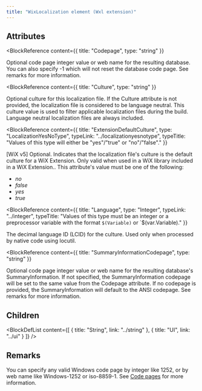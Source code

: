 ```yaml
---
title: "WixLocalization element (Wxl extension)"
---
```






## Attributes

<BlockWrapper>

  <BlockReference
    content={{
      title: "Codepage",
      type: "string"
    }}
  >
  Optional code page integer value or web name for the resulting database. You can also specify -1 which will not reset the database code page. See remarks for more information.
  </BlockReference>

  <BlockReference
    content={{
      title: "Culture",
      type: "string"
    }}
  >
  Optional culture for this localization file. If the Culture attribute is not provided, the localization file is considered to be language neutral. This culture value is used to filter applicable localization files during the build. Language neutral localization files are always included.
  </BlockReference>

  <BlockReference
    content={{
      title: "ExtensionDefaultCulture",
      type: "LocalizationYesNoType",
      typeLink: "../localizationyesnotype",
      typeTitle: "Values of this type will either be \"yes\"/\"true\" or \"no\"/\"false\"."
    }}
  >
  [WiX v5] Optional. Indicates that the localization file's culture is the default culture for a WiX Extension. Only valid when used in a WiX library included in a WiX Extension.. This attribute's value must be one of the following:
  - *no*
  - *false*
  - *yes*
  - *true*
  </BlockReference>

  <BlockReference
    content={{
      title: "Language",
      type: "Integer",
      typeLink: "../integer",
      typeTitle: "Values of this type must be an integer or a preprocessor variable with the format `$(Variable)` or `$(var.Variable)."
    }}
  >
  The decimal language ID (LCID) for the culture. Used only when processed by native code using locutil.
  </BlockReference>

  <BlockReference
    content={{
      title: "SummaryInformationCodepage",
      type: "string"
    }}
  >
  Optional code page integer value or web name for the resulting database's SummaryInformation. If not specified, the SummaryInformation codepage will be set to the same value from the Codepage attribute. If no codepage is provided, the SummaryInformation will default to the ANSI codepage. See remarks for more information.
  </BlockReference>

</BlockWrapper>

## Children

<BlockDefList content={[
    {
      title: "String",
      link: "../string"
    },
    {
      title: "UI",
      link: "../ui"
    }
  ]}
/>

## Remarks

You can specify any valid Windows code page by integer like 1252, or by web name like Windows-1252 or iso-8859-1. See [Code pages](../../tools/codepage/) for more information.

